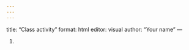 ```yaml
---
---
---
```

title: "Class activity"
format: html
editor: visual
author: "Your name"
---

1. 

```r

```

